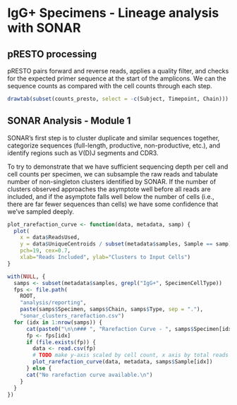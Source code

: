 # IgG+ Specimens - Lineage analysis with SONAR

## pRESTO processing

pRESTO pairs forward and reverse reads, applies a quality filter, and checks for
the expected primer sequence at the start of the amplicons.  We can the sequence
counts as compared with the cell counts through each step.

```r
drawtab(subset(counts_presto, select = -c(Subject, Timepoint, Chain)))
```

## SONAR Analysis - Module 1

SONAR's first step is to cluster duplicate and similar sequences together,
categorize sequences (full-length, productive, non-productive, etc.), and
identify regions such as V(D)J segments and CDR3.

To try to demonstrate that we have sufficient sequencing depth per cell and cell
counts per specimen, we can subsample the raw reads and tabulate number of
non-singleton clusters identified by SONAR.  If the number of clusters observed 
approaches the asymptote well before all reads are included, and if the
asymptote falls well below the number of cells (i.e., there are far fewer
sequences than cells) we have some confidence that we've sampled deeply.

```r

plot_rarefaction_curve <- function(data, metadata, samp) {
  plot(
    x = data$ReadsUsed,
    y = data$UniqueCentroids / subset(metadata$samples, Sample == samp)$SpecimenCellCount,
    pch=19, cex=0.7,
    xlab="Reads Included", ylab="Clusters to Input Cells")
}

with(NULL, {
  samps <- subset(metadata$samples, grepl("IgG+", SpecimenCellType))
  fps <- file.path(
    ROOT,
    "analysis/reporting",
    paste(samps$Specimen, samps$Chain, samps$Type, sep = "."),
    "sonar_clusters_rarefaction.csv")
  for (idx in 1:nrow(samps)) {
      cat(paste0("\n\n### ", "Rarefaction Curve - ", samps$Specimen[idx], ".", samps$Chain[idx], ".", samps$Type[idx]), "\n\n")
      fp <- fps[idx]
      if (file.exists(fp)) {
        data <- read.csv(fp)
        # TODO make y-axis scaled by cell count, x axis by total reads
        plot_rarefaction_curve(data, metadata, samps$Sample[idx])
      } else {
      cat("No rarefaction curve available.\n")
    }
  }
})
```